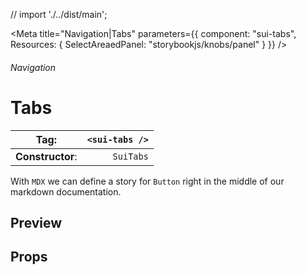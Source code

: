 
// import './../dist/main';

<Meta
	title="Navigation|Tabs"
	parameters={{
		component: "sui-tabs",
		Resources: { SelectAreaedPanel: "storybookjs/knobs/panel" }
	}}
/>

###### Navigation

# Tabs

| **Tag**:         | `<sui-tabs />` |
| ---------------- | -------------: |
| **Constructor**: |      `SuiTabs` |

With `MDX` we can define a story for `Button` right in the middle of our
markdown documentation.

## Preview

## Props
